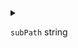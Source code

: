 
<details>
<summary>

`subPath`  <span class="config-field-type">string</span> 

</summary>

SubPath is a path within the git repository where the artifact lies in

</details>
